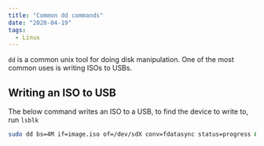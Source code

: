 ```yaml
---
title: "Common dd commands"
date: "2020-04-19"
tags:
  - Linux
---
```


`dd` is a common unix tool for doing disk manipulation. One of the most common uses is writing ISOs to USBs.

## Writing an ISO to USB

The below command writes an ISO to a USB, to find the device to write to, run `lsblk`

```bash
sudo dd bs=4M if=image.iso of=/dev/sdX conv=fdatasync status=progress && sync
```
